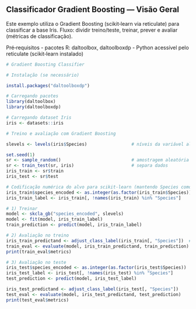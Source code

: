 ## Classificador Gradient Boosting — Visão Geral

Este exemplo utiliza o Gradient Boosting (scikit‑learn via reticulate) para classificar a base Iris.
Fluxo: dividir treino/teste, treinar, prever e avaliar (métricas de classificação).

Pré‑requisitos
- pacotes R: daltoolbox, daltoolboxdp
- Python acessível pelo reticulate (scikit‑learn instalado)

```r
# Gradient Boosting Classifier

# Instalação (se necessário)

install.packages("daltoolboxdp")
```

```r
# Carregando pacotes
library(daltoolbox)
library(daltoolboxdp)
```


```r
# Carregando dataset Iris
iris <- datasets::iris
```

```r
# Treino e avaliação com Gradient Boosting

slevels <- levels(iris$Species)                 # níveis da variável alvo

set.seed(1)
sr <- sample_random()                           # amostragem aleatória estratificada
sr <- train_test(sr, iris)                      # separa dados
iris_train <- sr$train
iris_test <- sr$test

# Codificação numérica do alvo para scikit‑learn (mantendo Species como alvo original)
iris_train$species_encoded <- as.integer(as.factor(iris_train$Species))
iris_train_label <- iris_train[, !names(iris_train) %in% "Species"]

# 1) Treinar
model <- skcla_gb("species_encoded", slevels)
model <- fit(model, iris_train_label)
train_prediction <- predict(model, iris_train_label)

# 2) Avaliação no treino
iris_train_predictand <- adjust_class_label(iris_train[, "Species"])  # rótulos originais
train_eval <- evaluate(model, iris_train_predictand, train_prediction)
print(train_eval$metrics)

# 3) Avaliação no teste
iris_test$species_encoded <- as.integer(as.factor(iris_test$Species))
iris_test_label <- iris_test[, !names(iris_test) %in% "Species"]
test_prediction <- predict(model, iris_test_label)

iris_test_predictand <- adjust_class_label(iris_test[, "Species"])
test_eval <- evaluate(model, iris_test_predictand, test_prediction)
print(test_eval$metrics)
```
